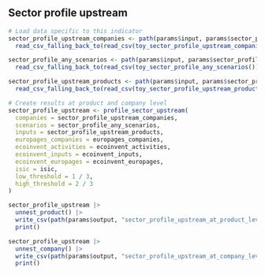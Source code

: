 ## Sector profile upstream

```r
# Load data specific to this indicator
sector_profile_upstream_companies <- path(params$input, params$sector_profile_upstream_companies) |>
  read_csv_falling_back_to(read_csv(toy_sector_profile_upstream_companies()))

sector_profile_any_scenarios <- path(params$input, params$sector_profile_any_scenarios) |>
  read_csv_falling_back_to(read_csv(toy_sector_profile_any_scenarios()))

sector_profile_upstream_products <- path(params$input, params$sector_profile_upstream_products) |>
  read_csv_falling_back_to(read_csv(toy_sector_profile_upstream_products()))

# Create results at product and company level
sector_profile_upstream <- profile_sector_upstream(
  companies = sector_profile_upstream_companies,
  scenarios = sector_profile_any_scenarios,
  inputs = sector_profile_upstream_products,
  europages_companies = europages_companies,
  ecoinvent_activities = ecoinvent_activities,
  ecoinvent_inputs = ecoinvent_inputs,
  ecoinvent_europages = ecoinvent_europages,
  isic = isic,
  low_threshold = 1 / 3,
  high_threshold = 2 / 3
)

sector_profile_upstream |>
  unnest_product() |>
  write_csv(path(params$output, "sector_profile_upstream_at_product_level.csv")) |>
  print()

sector_profile_upstream |>
  unnest_company() |>
  write_csv(path(params$output, "sector_profile_upstream_at_company_level.csv")) |>
  print()
```
